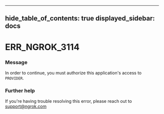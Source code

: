

---
hide_table_of_contents: true
displayed_sidebar: docs
---


# ERR_NGROK_3114

### Message
In order to continue, you must authorize this application's access to `PROVIDER`.

<ErrorDetails error="err_ngrok_3114" />



### Further help
If you're having trouble resolving this error, please reach out to [support@ngrok.com](mailto:support@ngrok.com?subject=Help%20with%20ERR_NGROK_3114)

